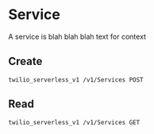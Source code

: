 # Service

A service is blah blah blah text for context

## Create

```automatic-api-spec
twilio_serverless_v1 /v1/Services POST
```

## Read

```automatic-api-spec
twilio_serverless_v1 /v1/Services GET
```
